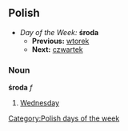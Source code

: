 ==Polish==
*''Day of the Week:'' '''środa'''
**'''Previous:''' [[wtorek]]
**'''Next:''' [[czwartek]]

===Noun===
'''środa''' ''f''

#[[Wednesday]]

[[Category:Polish days of the week]]